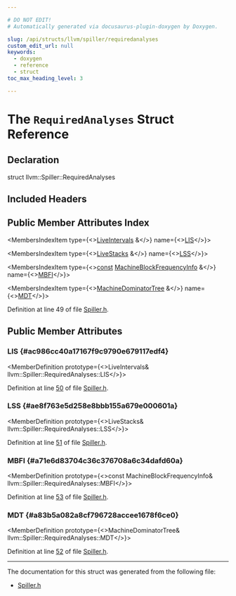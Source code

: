 ```yaml
---

# DO NOT EDIT!
# Automatically generated via docusaurus-plugin-doxygen by Doxygen.

slug: /api/structs/llvm/spiller/requiredanalyses
custom_edit_url: null
keywords:
  - doxygen
  - reference
  - struct
toc_max_heading_level: 3

---
```





# The `RequiredAnalyses` Struct Reference

<DoxygenPage pluginConfig={pluginConfig}>



## Declaration

<CodeBlock>struct llvm::Spiller::RequiredAnalyses</CodeBlock>

## Included Headers

<IncludesList>
<IncludesListItem
  filePath="llvm/CodeGen/Spiller.h"
  permalink="/docs/api/files/include/include/llvm/include/llvm/codegen/spiller-h"
  isLocal="true" />
</IncludesList>

## Public Member Attributes Index

<MembersIndex>

<MembersIndexItem
  type={<><a href="/docs/api/classes/llvm/liveintervals">LiveIntervals</a> &amp;</>}
  name={<><a href="#ac986cc40a17167f9c9790e679117edf4">LIS</a></>}>
</MembersIndexItem>

<MembersIndexItem
  type={<><a href="/docs/api/classes/llvm/livestacks">LiveStacks</a> &amp;</>}
  name={<><a href="#ae8f763e5d258e8bbb155a679e000601a">LSS</a></>}>
</MembersIndexItem>

<MembersIndexItem
  type={<><a href="/docs/api/files/lib/lib/target/lib/target/aarch64/aarch64promoteconstant-cpp/#a90f8350fecae261c25be85d38b451bff">const</a> <a href="/docs/api/classes/llvm/machineblockfrequencyinfo">MachineBlockFrequencyInfo</a> &amp;</>}
  name={<><a href="#a71e6d83704c36c376708a6c34dafd60a">MBFI</a></>}>
</MembersIndexItem>

<MembersIndexItem
  type={<><a href="/docs/api/classes/llvm/machinedominatortree">MachineDominatorTree</a> &amp;</>}
  name={<><a href="#a83b5a082a8cf796728accee1678f6ce0">MDT</a></>}>
</MembersIndexItem>

</MembersIndex>


Definition at line 49 of file <a href="/docs/api/files/include/include/llvm/include/llvm/codegen/spiller-h">Spiller.h</a>.

<SectionDefinition>

## Public Member Attributes

### LIS {#ac986cc40a17167f9c9790e679117edf4}

<MemberDefinition
  prototype={<>LiveIntervals&amp; llvm::Spiller::RequiredAnalyses::LIS</>}>

Definition at line <a href="/docs/api/files/include/include/llvm/include/llvm/codegen/spiller-h/#l00050">50</a> of file <a href="/docs/api/files/include/include/llvm/include/llvm/codegen/spiller-h">Spiller.h</a>.
</MemberDefinition>

### LSS {#ae8f763e5d258e8bbb155a679e000601a}

<MemberDefinition
  prototype={<>LiveStacks&amp; llvm::Spiller::RequiredAnalyses::LSS</>}>

Definition at line <a href="/docs/api/files/include/include/llvm/include/llvm/codegen/spiller-h/#l00051">51</a> of file <a href="/docs/api/files/include/include/llvm/include/llvm/codegen/spiller-h">Spiller.h</a>.
</MemberDefinition>

### MBFI {#a71e6d83704c36c376708a6c34dafd60a}

<MemberDefinition
  prototype={<>const MachineBlockFrequencyInfo&amp; llvm::Spiller::RequiredAnalyses::MBFI</>}>

Definition at line <a href="/docs/api/files/include/include/llvm/include/llvm/codegen/spiller-h/#l00053">53</a> of file <a href="/docs/api/files/include/include/llvm/include/llvm/codegen/spiller-h">Spiller.h</a>.
</MemberDefinition>

### MDT {#a83b5a082a8cf796728accee1678f6ce0}

<MemberDefinition
  prototype={<>MachineDominatorTree&amp; llvm::Spiller::RequiredAnalyses::MDT</>}>

Definition at line <a href="/docs/api/files/include/include/llvm/include/llvm/codegen/spiller-h/#l00052">52</a> of file <a href="/docs/api/files/include/include/llvm/include/llvm/codegen/spiller-h">Spiller.h</a>.
</MemberDefinition>

</SectionDefinition>

<hr/>

The documentation for this struct was generated from the following file:

<ul>
<li><a href="/docs/api/files/include/include/llvm/include/llvm/codegen/spiller-h">Spiller.h</a></li>
</ul>

</DoxygenPage>
